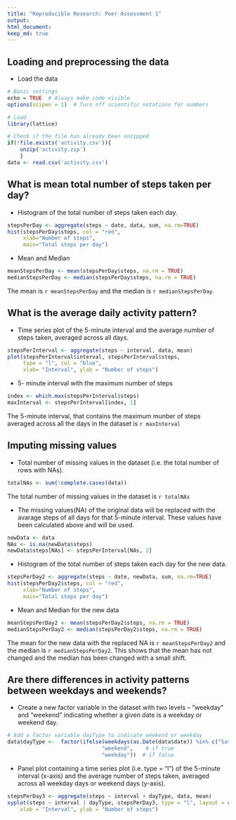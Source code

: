 ```yaml
---
title: "Reproducible Research: Peer Assessment 1"
output: 
html_document:
keep_md: true
---
```


## Loading and preprocessing the data

* Load the data

```r
# Basic settings
echo = TRUE  # Always make code visible
options(scipen = 1)  # Turn off scientific notations for numbers

# Load
library(lattice)

# Check if the file has already been unzipped
if(!file.exists('activity.csv')){
    unzip('activity.zip')
    }
data <- read.csv('activity.csv')
```

## What is mean total number of steps taken per day?

* Histogram of the total number of steps taken each day.

```r
stepsPerDay <- aggregate(steps ~ date, data, sum, na.rm=TRUE)
hist(stepsPerDay$steps, col = "red", 
     xlab="Number of steps",
     main="Total steps per day")
```

* Mean and Median

```r
meanStepsPerDay <- mean(stepsPerDay$steps, na.rm = TRUE)
medianStepsPerDay <- median(stepsPerDay$steps, na.rm = TRUE)
```

The mean is `r meanStepsPerDay` and the median is `r medianStepsPerDay`.

## What is the average daily activity pattern?

* Time series plot of the 5-minute interval and the average number of steps taken, averaged across all days.

```r
stepsPerInterval <- aggregate(steps ~ interval, data, mean)
plot(stepsPerInterval$interval, stepsPerInterval$steps, 
     type = "l", col = "blue",
     xlab= "Interval", ylab = "Number of steps")
```

* 5- minute interval with the maximum number of steps

```r
index <- which.max(stepsPerInterval$steps)
maxInterval <- stepsPerInterval[index, 1]
```

The 5-minute interval, that contains the maximum munber of steps averaged across all the days in the dataset is `r maxInterval`

## Imputing missing values

* Total number of missing values in the dataset (i.e. the total number of rows with NAs).
```r
totalNAs <- sum(!complete.cases(data))
```

The total number of missing values in the dataset is `r totalNAs`

* The missing values(NA) of the original data will be replaced with the avarage steps of all days for that 5-minute interval. These values have been calculated above and will be used.

```r
newData <- data
NAs <- is.na(newData$steps)
newData$steps[NAs] <- stepsPerInterval[NAs, 2]
```

* Histogram of the total number of steps taken each day for the new data.

```r
stepsPerDay2 <- aggregate(steps ~ date, newData, sum, na.rm=TRUE)
hist(stepsPerDay2$steps, col = "red", 
     xlab="Number of steps",
     main="Total steps per day")
```

* Mean and Median for the new data

```r
meanStepsPerDay2 <- mean(stepsPerDay2$steps, na.rm = TRUE)
medianStepsPerDay2 <- median(stepsPerDay2$steps, na.rm = TRUE)
```

The mean for the new data with the replaced NA is `r meanStepsPerDay2` and the median is `r medianStepsPerDay2`. This shows that the mean has not changed and the median has been changed with a small shift.

## Are there differences in activity patterns between weekdays and weekends?

* Create a new factor variable in the dataset with two levels – “weekday” and “weekend” indicating whether a given date is a weekday or weekend day.

```r
# Add a factor variable dayType to indicate weekend or weekday
data$dayType <-  factor(ifelse(weekdays(as.Date(data$date)) %in% c("Saturday", "Sunday"), 
                              "weekend",    # if true 
                              "weekday"))  # if false
```

* Panel plot containing a time series plot (i.e. type = "l") of the 5-minute interval (x-axis) and the average number of steps taken, averaged across all weekday days or weekend days (y-axis). 

```r
stepsPerDay3 <- aggregate(steps ~ interval + dayType, data, mean)
xyplot(steps ~ interval | dayType, stepsPerDay3, type = "l", layout = c(1, 2), 
    xlab = "Interval", ylab = "Number of steps")
```


